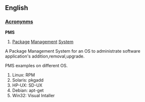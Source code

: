 ==English==
===[[Wiktionary:List of acronyms and abbreviations|Acronynms]]===
'''PMS'''
#  [[Package]] [[Management]] [[System]]

A Package Management System for an OS to administrate software application's addition,removal,upgrade.

PMS examples on different OS.
# Linux: RPM
# Solaris: pkgadd 
# HP-UX: SD-UX
# Debian: apt-get 
# Win32: Visual Intaller